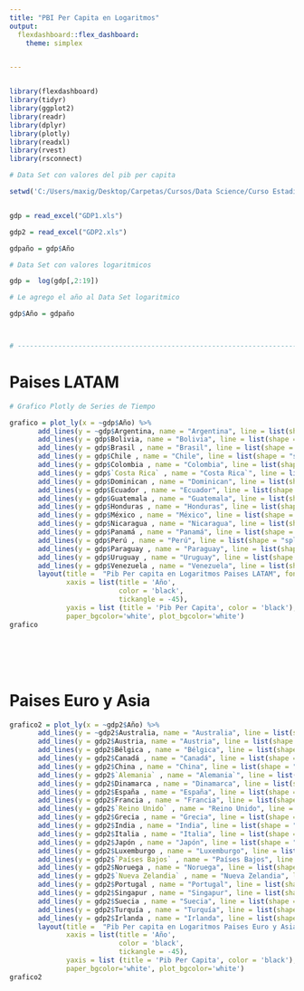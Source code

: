 ```yaml
---
title: "PBI Per Capita en Logaritmos"
output: 
  flexdashboard::flex_dashboard:
    theme: simplex


---
```



<style>                     
.navbar {
  background-color:grey;
  hover-color:black;
  border-color:black;
}
.navbar-brand {
color:white!important;
}
</style>   

<style type="text/css">

.chart-title {  /* chart_title  */
   font-size: 15px

</style>


```r

```



```r

library(flexdashboard)
library(tidyr)
library(ggplot2)
library(readr)  
library(dplyr)  
library(plotly)
library(readxl)
library(rvest)
library(rsconnect)


```




```r
# Data Set con valores del pib per capita

setwd('C:/Users/maxig/Desktop/Carpetas/Cursos/Data Science/Curso Estadistica Aplicada/Actividades Estadistica Aplicada/Introduccion a R')


gdp = read_excel("GDP1.xls") 

gdp2 = read_excel("GDP2.xls") 

gdpaño = gdp$Año

# Data Set con valores logaritmicos

gdp =  log(gdp[,2:19])

# Le agrego el año al Data Set logaritmico

gdp$Año = gdpaño



# --------------------------------------------------------------------------------------- #
```


# Paises LATAM  {data-orientation=columns}


```r
# Grafico Plotly de Series de Tiempo 

grafico = plot_ly(x = ~gdp$Año) %>%
       add_lines(y = ~gdp$Argentina, name = "Argentina", line = list(shape = "spline")) %>%
       add_lines(y = gdp$Bolivia, name = "Bolivia", line = list(shape = "spline"), visible = 'legendonly') %>%
       add_lines(y = gdp$Brasil , name = "Brasil", line = list(shape = "spline")) %>%
       add_lines(y = gdp$Chile , name = "Chile", line = list(shape = "spline")) %>%
       add_lines(y = gdp$Colombia , name = "Colombia", line = list(shape = "spline"), visible = 'legendonly') %>%
       add_lines(y = gdp$`Costa Rica` , name = "Costa Rica`", line = list(shape = "spline"), visible = 'legendonly') %>%
       add_lines(y = gdp$Dominican , name = "Dominican", line = list(shape = "spline"), visible = 'legendonly') %>%
       add_lines(y = gdp$Ecuador , name = "Ecuador", line = list(shape = "spline"), visible = 'legendonly') %>%
       add_lines(y = gdp$Guatemala , name = "Guatemala", line = list(shape = "spline"), visible = 'legendonly') %>%
       add_lines(y = gdp$Honduras , name = "Honduras", line = list(shape = "spline"), visible = 'legendonly') %>%
       add_lines(y = gdp$México , name = "México", line = list(shape = "spline")) %>%
       add_lines(y = gdp$Nicaragua , name = "Nicaragua", line = list(shape = "spline"), visible = 'legendonly') %>%
       add_lines(y = gdp$Panamá , name = "Panamá", line = list(shape = "spline"), visible = 'legendonly') %>%
       add_lines(y = gdp$Perú , name = "Perú", line = list(shape = "spline")) %>%
       add_lines(y = gdp$Paraguay , name = "Paraguay", line = list(shape = "spline")) %>%
       add_lines(y = gdp$Uruguay , name = "Uruguay", line = list(shape = "spline")) %>%
       add_lines(y = gdp$Venezuela , name = "Venezuela", line = list(shape = "spline")) %>%
       layout(title =  "Pib Per capita en Logaritmos Paises LATAM", font = list(size = 12, color = 'black'), 
              xaxis = list(title = 'Año', 
                           color = 'black', 
                           tickangle = -45), 
              yaxis = list (title = 'Pib Per Capita', color = 'black'), 
              paper_bgcolor='white', plot_bgcolor='white')
grafico







```


# Paises Euro y Asia  {data-orientation=columns}


```r

grafico2 = plot_ly(x = ~gdp2$Año) %>%
       add_lines(y = ~gdp2$Australia, name = "Australia", line = list(shape = "spline")) %>%
       add_lines(y = gdp2$Austria, name = "Austria", line = list(shape = "spline"), visible = 'legendonly') %>%
       add_lines(y = gdp2$Bélgica , name = "Bélgica", line = list(shape = "spline"), visible = 'legendonly') %>%
       add_lines(y = gdp2$Canadá , name = "Canadá", line = list(shape = "spline")) %>%
       add_lines(y = gdp2$China , name = "China", line = list(shape = "spline"), visible = 'legendonly') %>%
       add_lines(y = gdp2$`Alemania` , name = "Alemania`", line = list(shape = "spline")) %>%
       add_lines(y = gdp2$Dinamarca , name = "Dinamarca", line = list(shape = "spline"), visible = 'legendonly') %>%
       add_lines(y = gdp2$España , name = "España", line = list(shape = "spline"), visible = 'legendonly') %>%
       add_lines(y = gdp2$Francia , name = "Francia", line = list(shape = "spline")) %>%
       add_lines(y = gdp2$`Reino Unido` , name = "Reino Unido", line = list(shape = "spline")) %>%
       add_lines(y = gdp2$Grecia , name = "Grecia", line = list(shape = "spline")) %>%
       add_lines(y = gdp2$India , name = "India", line = list(shape = "spline"), visible = 'legendonly') %>%
       add_lines(y = gdp2$Italia , name = "Italia", line = list(shape = "spline"), visible = 'legendonly') %>%
       add_lines(y = gdp2$Japón , name = "Japón", line = list(shape = "spline"), visible = 'legendonly') %>%
       add_lines(y = gdp2$Luxemburgo , name = "Luxemburgo", line = list(shape = "spline")) %>%
       add_lines(y = gdp2$`Países Bajos` , name = "Países Bajos", line = list(shape = "spline"), visible = 'legendonly') %>%
       add_lines(y = gdp2$Noruega , name = "Noruega", line = list(shape = "spline"), visible = 'legendonly') %>%
       add_lines(y = gdp2$`Nueva Zelandia` , name = "Nueva Zelandia", line = list(shape = "spline"), visible = 'legendonly') %>%
       add_lines(y = gdp2$Portugal , name = "Portugal", line = list(shape = "spline"), visible = 'legendonly') %>%
       add_lines(y = gdp2$Singapur , name = "Singapur", line = list(shape = "spline")) %>%
       add_lines(y = gdp2$Suecia , name = "Suecia", line = list(shape = "spline")) %>%
       add_lines(y = gdp2$Turquía , name = "Turquía", line = list(shape = "spline"), visible = 'legendonly') %>%
       add_lines(y = gdp2$Irlanda , name = "Irlanda", line = list(shape = "spline")) %>%
       layout(title =  "Pib Per capita en Logaritmos Paises Euro y Asia", font = list(size = 12, color = 'black'), 
              xaxis = list(title = 'Año', 
                           color = 'black', 
                           tickangle = -45), 
              yaxis = list (title = 'Pib Per Capita', color = 'black'), 
              paper_bgcolor='white', plot_bgcolor='white')
grafico2





```

